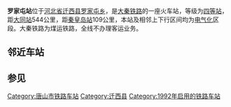 {{Infobox China railway station
|车站名称 = 罗家屯站
|车站位置 =[[河北省|河北省]][[迁西县|迁西县]][[罗家屯乡|罗家屯乡]]
|code = 13790<ref>{{cite book|author=铁道部电子计算技术中心, 铁道部运输局|title=铁路车站站名代码表：TMIS使用|publisher=中国铁道出版社|location=北京|year=1998|isbn=9787113030995|pages=13}}</ref>
|commercial_code = LTV
|归属 = [[太原铁路局|太原铁路局]]
|线路 = [[大秦铁路|大秦铁路]]
|车站等级 = [[四等站_(中国)|四等站]]
}}
'''罗家屯站'''位于[[河北省|河北省]][[迁西县|迁西县]][[罗家屯乡|罗家屯乡]]，是[[大秦铁路|大秦铁路]]的一座火车站，等级为[[四等站_(中国)|四等站]]，距[[大同站|大同站]]544公里，距[[秦皇岛站|秦皇岛站]]109公里，本站及相邻上下行区间均为[[电气化|电气化]]区段。大秦铁路为煤运铁路，全线不办理客运业务。

==邻近车站==
{{Start rail box|[[中国铁路|中国铁路]]}}
{{s-inop| [[迁西站|迁西站]]|{{站|大同}}方向}}
{{s-line|[[大秦铁路|大秦铁路]]}}
{{s-inop|[[迁安北站|迁安北站]]|{{站|柳村南}}方向}}
{{End box}}
==参见==

 
{{大秦铁路}}

[[Category:唐山市铁路车站|Category:唐山市铁路车站]]
[[Category:迁西县|Category:迁西县]]
[[Category:1992年启用的铁路车站|Category:1992年启用的铁路车站]]